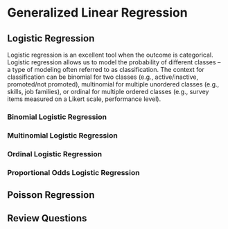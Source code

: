 # Generalized Linear Regression {#glm}



## Logistic Regression

Logistic regression is an excellent tool when the outcome is categorical. Logistic regression allows us to model the probability of different classes -- a type of modeling often referred to as classification. The context for classification can be binomial for two classes (e.g., active/inactive, promoted/not promoted), multinomial for multiple unordered classes (e.g., skills, job families), or ordinal for multiple ordered classes (e.g., survey items measured on a Likert scale, performance level).

### Binomial Logistic Regression



### Multinomial Logistic Regression



### Ordinal Logistic Regression



### Proportional Odds Logistic Regression


## Poisson Regression


## Review Questions

